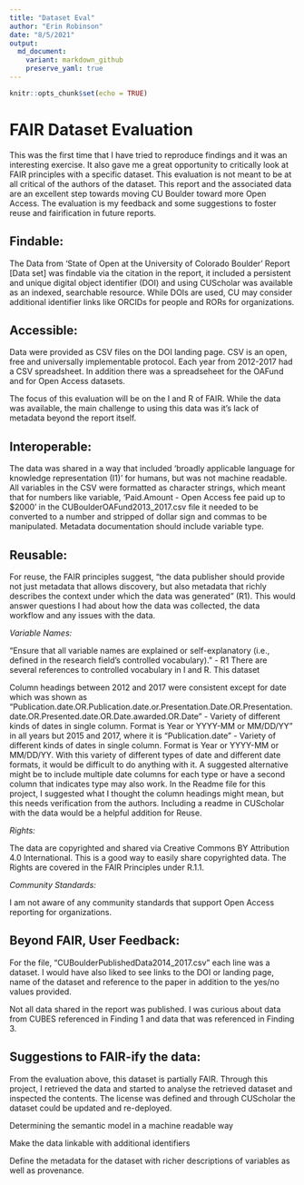 ```yaml
---
title: "Dataset Eval"
author: "Erin Robinson"
date: "8/5/2021"
output:
  md_document:
    variant: markdown_github
    preserve_yaml: true
---
```


```r
knitr::opts_chunk$set(echo = TRUE)
```

# FAIR Dataset Evaluation

This was the first time that I have tried to reproduce findings and it was an interesting exercise. It also gave me a great opportunity to critically look at FAIR principles with a specific dataset. This evaluation is not meant to be at all critical of the authors of the dataset. This report and the associated data are an excellent step towards moving CU Boulder toward more Open Access. The evaluation is my feedback and some suggestions to foster reuse and fairification in future reports.

## Findable: 

The Data from 'State of Open at the University of Colorado Boulder' Report \[Data set\] was findable via the citation in the report, it included a persistent and unique digital object identifier (DOI) and using CUScholar was available as an indexed, searchable resource. While DOIs are used, CU may consider additional identifier links like ORCIDs for people and RORs for organizations.

## Accessible: 

Data were provided as CSV files on the DOI landing page. CSV is an open, free and universally implementable protocol. Each year from 2012-2017 had a CSV spreadsheet. In addition there was a spreadseheet for the OAFund and for Open Access datasets.

The focus of this evaluation will be on the I and R of FAIR. While the data was available, the main challenge to using this data was it's lack of metadata beyond the report itself.

## Interoperable: 

The data was shared in a way that included 'broadly applicable language for knowledge representation (I1)' for humans, but was not machine readable. All variables in the CSV were formatted as character strings, which meant that for numbers like variable, 'Paid.Amount - Open Access fee paid up to \$2000' in the CUBoulderOAFund2013_2017.csv file it needed to be converted to a number and stripped of dollar sign and commas to be manipulated. Metadata documentation should include variable type.

## Reusable: 

For reuse, the FAIR principles suggest, "the data publisher should provide not just metadata that allows discovery, but also metadata that richly describes the context under which the data was generated" (R1). This would answer questions I had about how the data was collected, the data workflow and any issues with the data.

*Variable Names:*

"Ensure that all variable names are explained or self-explanatory (i.e., defined in the research field's controlled vocabulary)." - R1 There are several references to controlled vocabulary in I and R. This dataset

Column headings between 2012 and 2017 were consistent except for date which was shown as "Publication.date.OR.Publication.date.or.Presentation.Date.OR.Presentation.date.OR.Presented.date.OR.Date.awarded.OR.Date" - Variety of different kinds of dates in single column. Format is Year or YYYY-MM or MM/DD/YY" in all years but 2015 and 2017, where it is "Publication.date" - Variety of different kinds of dates in single column. Format is Year or YYYY-MM or MM/DD/YY. With this variety of different types of date and different date formats, it would be difficult to do anything with it. A suggested alternative might be to include multiple date columns for each type or have a second column that indicates type may also work. In the Readme file for this project, I suggested what I thought the column headings might mean, but this needs verification from the authors. Including a readme in CUScholar with the data would be a helpful addition for Reuse.

*Rights:*

The data are copyrighted and shared via Creative Commons BY Attribution 4.0 International. This is a good way to easily share copyrighted data. The Rights are covered in the FAIR Principles under R.1.1.

*Community Standards:*

I am not aware of any community standards that support Open Access reporting for organizations.

## Beyond FAIR, User Feedback: 

For the file, "CUBoulderPublishedData2014_2017.csv" each line was a dataset. I would have also liked to see links to the DOI or landing page, name of the dataset and reference to the paper in addition to the yes/no values provided.

Not all data shared in the report was published. I was curious about data from CUBES referenced in Finding 1 and data that was referenced in Finding 3.

## Suggestions to FAIR-ify the data: 

From the evaluation above, this dataset is partially FAIR. Through this project, I retrieved the data and started to analyse the retrieved dataset and inspected the contents. The license was defined and through CUScholar the dataset could be updated and re-deployed.

Determining the semantic model in a machine readable way

Make the data linkable with additional identifiers

Define the metadata for the dataset with richer descriptions of variables as well as provenance.
